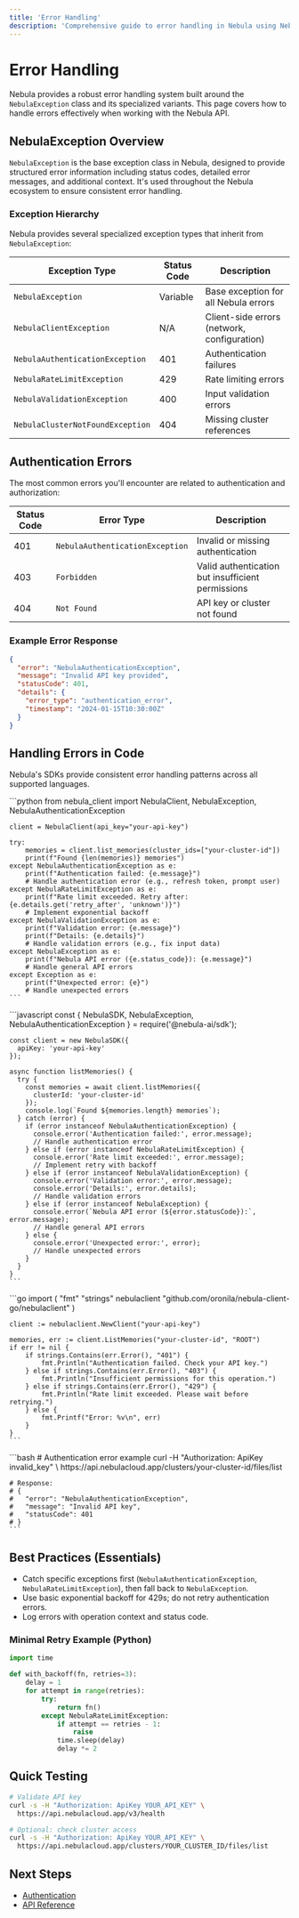```yaml
---
title: 'Error Handling'
description: 'Comprehensive guide to error handling in Nebula using NebulaException and best practices'
---
```


# Error Handling

Nebula provides a robust error handling system built around the `NebulaException` class and its specialized variants. This page covers how to handle errors effectively when working with the Nebula API.

## NebulaException Overview

`NebulaException` is the base exception class in Nebula, designed to provide structured error information including status codes, detailed error messages, and additional context. It's used throughout the Nebula ecosystem to ensure consistent error handling.

### Exception Hierarchy

Nebula provides several specialized exception types that inherit from `NebulaException`:

| Exception Type | Status Code | Description |
|----------------|-------------|-------------|
| `NebulaException` | Variable | Base exception for all Nebula errors |
| `NebulaClientException` | N/A | Client-side errors (network, configuration) |
| `NebulaAuthenticationException` | 401 | Authentication failures |
| `NebulaRateLimitException` | 429 | Rate limiting errors |
| `NebulaValidationException` | 400 | Input validation errors |
| `NebulaClusterNotFoundException` | 404 | Missing cluster references |

## Authentication Errors

The most common errors you'll encounter are related to authentication and authorization:

| Status Code | Error Type | Description |
|-------------|------------|-------------|
| 401 | `NebulaAuthenticationException` | Invalid or missing authentication |
| 403 | `Forbidden` | Valid authentication but insufficient permissions |
| 404 | `Not Found` | API key or cluster not found |

### Example Error Response

```json
{
  "error": "NebulaAuthenticationException",
  "message": "Invalid API key provided",
  "statusCode": 401,
  "details": {
    "error_type": "authentication_error",
    "timestamp": "2024-01-15T10:30:00Z"
  }
}
```

## Handling Errors in Code

Nebula's SDKs provide consistent error handling patterns across all supported languages.

<Tabs>
  <Tab title="Python">
    ```python
    from nebula_client import NebulaClient, NebulaException, NebulaAuthenticationException

    client = NebulaClient(api_key="your-api-key")

    try:
        memories = client.list_memories(cluster_ids=["your-cluster-id"])
        print(f"Found {len(memories)} memories")
    except NebulaAuthenticationException as e:
        print(f"Authentication failed: {e.message}")
        # Handle authentication error (e.g., refresh token, prompt user)
    except NebulaRateLimitException as e:
        print(f"Rate limit exceeded. Retry after: {e.details.get('retry_after', 'unknown')}")
        # Implement exponential backoff
    except NebulaValidationException as e:
        print(f"Validation error: {e.message}")
        print(f"Details: {e.details}")
        # Handle validation errors (e.g., fix input data)
    except NebulaException as e:
        print(f"Nebula API error ({e.status_code}): {e.message}")
        # Handle general API errors
    except Exception as e:
        print(f"Unexpected error: {e}")
        # Handle unexpected errors
    ```
  </Tab>
  <Tab title="Node.js">
    ```javascript
    const { NebulaSDK, NebulaException, NebulaAuthenticationException } = require('@nebula-ai/sdk');

    const client = new NebulaSDK({
      apiKey: 'your-api-key'
    });

    async function listMemories() {
      try {
        const memories = await client.listMemories({
          clusterId: 'your-cluster-id'
        });
        console.log(`Found ${memories.length} memories`);
      } catch (error) {
        if (error instanceof NebulaAuthenticationException) {
          console.error('Authentication failed:', error.message);
          // Handle authentication error
        } else if (error instanceof NebulaRateLimitException) {
          console.error('Rate limit exceeded:', error.message);
          // Implement retry with backoff
        } else if (error instanceof NebulaValidationException) {
          console.error('Validation error:', error.message);
          console.error('Details:', error.details);
          // Handle validation errors
        } else if (error instanceof NebulaException) {
          console.error(`Nebula API error (${error.statusCode}):`, error.message);
          // Handle general API errors
        } else {
          console.error('Unexpected error:', error);
          // Handle unexpected errors
        }
      }
    }
    ```
  </Tab>
  <Tab title="Go">
    ```go
    import (
        "fmt"
        "strings"
        nebulaclient "github.com/oronila/nebula-client-go/nebulaclient"
    )

    client := nebulaclient.NewClient("your-api-key")

    memories, err := client.ListMemories("your-cluster-id", "ROOT")
    if err != nil {
        if strings.Contains(err.Error(), "401") {
            fmt.Println("Authentication failed. Check your API key.")
        } else if strings.Contains(err.Error(), "403") {
            fmt.Println("Insufficient permissions for this operation.")
        } else if strings.Contains(err.Error(), "429") {
            fmt.Println("Rate limit exceeded. Please wait before retrying.")
        } else {
            fmt.Printf("Error: %v\n", err)
        }
    }
    ```
  </Tab>
  <Tab title="cURL">
    ```bash
    # Authentication error example
    curl -H "Authorization: ApiKey invalid_key" \
         https://api.nebulacloud.app/clusters/your-cluster-id/files/list

    # Response:
    # {
    #   "error": "NebulaAuthenticationException",
    #   "message": "Invalid API key",
    #   "statusCode": 401
    # }
    ```
  </Tab>
</Tabs>

## Best Practices (Essentials)

- Catch specific exceptions first (`NebulaAuthenticationException`, `NebulaRateLimitException`), then fall back to `NebulaException`.
- Use basic exponential backoff for 429s; do not retry authentication errors.
- Log errors with operation context and status code.

### Minimal Retry Example (Python)
```python
import time

def with_backoff(fn, retries=3):
    delay = 1
    for attempt in range(retries):
        try:
            return fn()
        except NebulaRateLimitException:
            if attempt == retries - 1:
                raise
            time.sleep(delay)
            delay *= 2
```

## Quick Testing

```bash
# Validate API key
curl -s -H "Authorization: ApiKey YOUR_API_KEY" \
  https://api.nebulacloud.app/v3/health

# Optional: check cluster access
curl -s -H "Authorization: ApiKey YOUR_API_KEY" \
  https://api.nebulacloud.app/clusters/YOUR_CLUSTER_ID/files/list
```

## Next Steps

- [Authentication](/authentication)
- [API Reference](/api-reference/overview)
